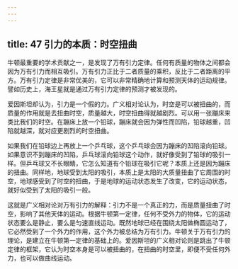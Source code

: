 ```yaml
---
---
---
```

title: 47 引力的本质：时空扭曲
---




牛顿最重要的学术贡献之一，是发现了万有引力定律。任何有质量的物体之间都会因为万有引力而相互吸引。万有引力正比于二者质量的乘积，反比于二者距离的平方。万有引力定律是非常优美的，它可以非常精确地计算和预测天体的运动规律。譬如历史上，海王星就是通过万有引力定律的预测才被发现的。

爱因斯坦却认为，引力是一个假的力。广义相对论认为，时空是可以被扭曲的，而质量的作用就是去扭曲时空，质量越大，时空扭曲得就越剧烈。可以用一张蹦床来类比我们的时空。在蹦床上放一个铅球，蹦床就会因为弹性而凹陷，铅球越重，凹陷就越深，就对应更剧烈的时空扭曲。

如果我们在铅球边上再放上一个乒乓球，这个乒乓球会因为蹦床的凹陷滚向铅球。如果意识不到蹦床的凹陷，乒乓球滚向铅球这个动作，就好像受到了铅球的吸引一样。但乒乓球又不长眼睛，它怎么知道有个铅球在吸引它呢？本质上还是因为蹦床的扭曲。同样地，地球受到太阳的吸引，本质上是太阳的大质量扭曲了它周围的时空，地球感受到了时空的扭曲，于是地球的运动状态发生了改变，它的运动状态，就好似受到了太阳的吸引一般。

这就是广义相对论对万有引力的解释：引力不是一个真正的力，而是质量扭曲了时空，影响了其他天体的运动。根据牛顿第一定律，任何不受外力的物体，它的运动状态要么是静止，要么是匀速直线运动。既然地球已经在围绕太阳做椭圆运动了，它必然受到了一个外力的作用，这个外力被总结为万有引力。牛顿关于万有引力的理论，是建立在牛顿第一定律的基础上的。爱因斯坦的广义相对论则是跳出了牛顿定律的框架，它认为时空本身是可以被扭曲的，在扭曲的时空里，即便不受任何外力，也可以做曲线运动。